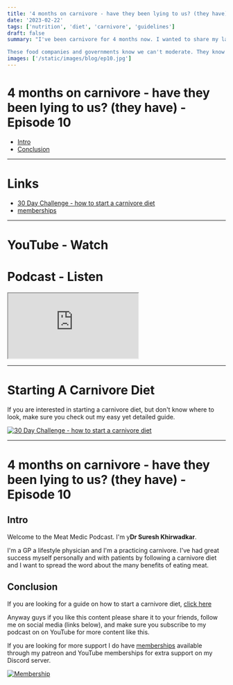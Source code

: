 ```yaml
---
title: '4 months on carnivore - have they been lying to us? (they have) - Episode 10'
date: '2023-02-22'
tags: ['nutrition', 'diet', 'carnivore', 'guidelines']
draft: false
summary: "I've been carnivore for 4 months now. I wanted to share my latest blood test results, and I wanted to discuss the lie that we've all been sold - that a 'balanced' diet, aka 'everything in moderation' is perfectly healthy for us. It isn't!

These food companies and governments know we can't moderate. They know their food is hyper addictive. And they must know the food is bad for us. Yet they push it anyway."
images: ['/static/images/blog/ep10.jpg']
---
```


# 4 months on carnivore - have they been lying to us? (they have) - Episode 10

- [Intro](#intro)
- [Conclusion](#conclusion)

---

# Links

- [30 Day Challenge - how to start a carnivore diet](https://bit.ly/3lSmkji)
- [memberships](/community)

---

# YouTube - Watch

<YouTubeEmbed videoId="d3mqAfox6kg" />

# Podcast - Listen

<iframe
  title="podcast"
  className="mb-2 h-60 w-full rounded-3xl py-2"
  src="https://player.captivate.fm/episode/fc88f1aa-cf8f-43b9-8520-812f4a345945"
></iframe>

---

# Starting A Carnivore Diet

If you are interested in starting a carnivore diet, but don't know where to look, make sure you check out my easy yet detailed guide.

[![30 Day Challenge - how to start a carnivore diet](/static/images/blog/30daychallenge.webp)](https://bit.ly/3lSmkji)

---

# 4 months on carnivore - have they been lying to us? (they have) - Episode 10

## Intro

Welcome to the Meat Medic Podcast. I'm
y**Dr Suresh Khirwadkar**\.

I'm a GP a lifestyle physician and I'm a
practicing carnivore.
I've had great success myself personally
and with patients by following a
carnivore diet
and I want to spread the word about the
many benefits of eating meat.

## Conclusion

If you are looking for a guide on how to start a carnivore diet, [click here](https://bit.ly/3lSmkji)

Anyway guys if you like this content please share it to your friends, follow me on social media (links below), and
make sure you subscribe to my podcast on on YouTube for more content like this.

If you are looking for more support I do
have [memberships](/community) available through my
patreon and YouTube memberships for
extra support on my Discord server.

[![Membership](/static/images/blog/membership.png)](https://bit.ly/42Qswb9)
